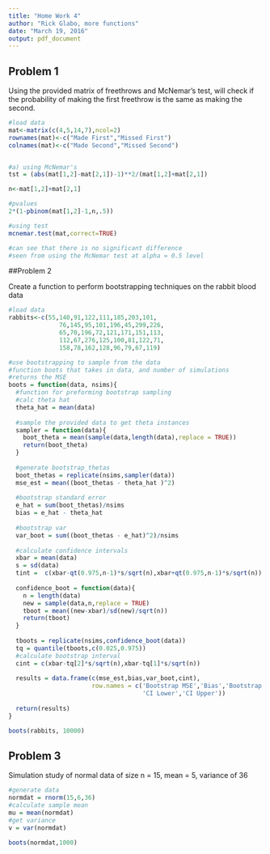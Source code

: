 ```yaml
---
title: "Home Work 4"
author: "Rick Glabo, more functions"
date: "March 19, 2016"
output: pdf_document
---
```


## Problem 1

Using the provided matrix of freethrows and McNemar's test, will check if the probability of making the first freethrow is the same as making the second.

```r
#load data
mat<-matrix(c(4,5,14,7),ncol=2)
rownames(mat)<-c("Made First","Missed First")
colnames(mat)<-c("Made Second","Missed Second")


#a) using McNemar's 
tst = (abs(mat[1,2]-mat[2,1])-1)**2/(mat[1,2]+mat[2,1])

n<-mat[1,2]+mat[2,1]

#pvalues
2*(1-pbinom(mat[1,2]-1,n,.5))

#using test
mcnemar.test(mat,correct=TRUE)

#can see that there is no significant difference 
#seen from using the McNemar test at alpha = 0.5 level
```

##Problem 2

Create a function to perform bootstrapping techniques on the rabbit blood data

```r
#load data
rabbits<-c(55,140,91,122,111,185,203,101,
              76,145,95,101,196,45,299,226,
              65,70,196,72,121,171,151,113,
              112,67,276,125,100,81,122,71,
              158,78,162,128,96,79,67,119)

#use bootstrapping to sample from the data
#function boots that takes in data, and number of simulations
#returns the MSE
boots = function(data, nsims){
  #function for preforming bootstrap sampling
  #calc theta hat
  theta_hat = mean(data)
  
  #sample the provided data to get theta instances
  sampler = function(data){
    boot_theta = mean(sample(data,length(data),replace = TRUE))
    return(boot_theta)
  }
  
  #generate bootstrap_thetas
  boot_thetas = replicate(nsims,sampler(data))
  mse_est = mean((boot_thetas - theta_hat )^2)
  
  #bootstrap standard error
  e_hat = sum(boot_thetas)/nsims
  bias = e_hat - theta_hat
  
  #bootstrap var
  var_boot = sum((boot_thetas - e_hat)^2)/nsims
  
  #calculate confidence intervals
  xbar = mean(data)
  s = sd(data)
  tint =  c(xbar-qt(0.975,n-1)*s/sqrt(n),xbar+qt(0.975,n-1)*s/sqrt(n))
  
  confidence_boot = function(data){
    n = length(data)
    new = sample(data,n,replace = TRUE)
    tboot = mean((new-xbar)/sd(new)/sqrt(n))
    return(tboot)
  }
  
  tboots = replicate(nsims,confidence_boot(data))
  tq = quantile(tboots,c(0.025,0.975))
  #calculate bootstrap interval
  cint = c(xbar-tq[2]*s/sqrt(n),xbar-tq[1]*s/sqrt(n))
  
  results = data.frame(c(mse_est,bias,var_boot,cint),
                       row.names = c('Bootstrap MSE','Bias','Bootstrap Var',
                                     'CI Lower','CI Upper'))
  
  return(results)
}

boots(rabbits, 10000)
```


## Problem 3

Simulation study of normal data of size n = 15, mean = 5, variance of 36

```r
#generate data
normdat = rnorm(15,6,36)
#calculate sample mean
mu = mean(normdat)
#get variance
v = var(normdat)

boots(normdat,1000)
```

